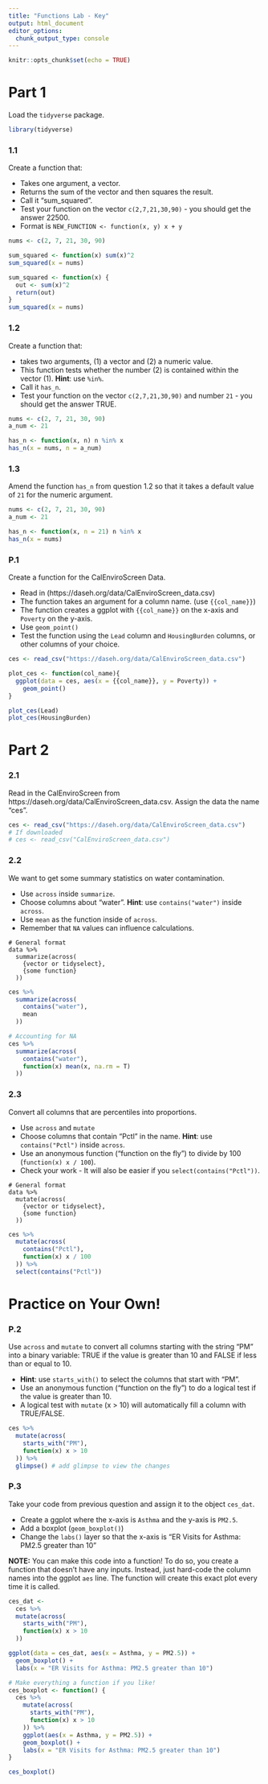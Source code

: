 ```yaml
---
title: "Functions Lab - Key"
output: html_document
editor_options:
  chunk_output_type: console
---
```


```r
knitr::opts_chunk$set(echo = TRUE)
```

# Part 1

Load the `tidyverse` package.

```r
library(tidyverse)
```

### 1.1

Create a function that: 

* Takes one argument, a vector.
* Returns the sum of the vector and then squares the result. 
* Call it "sum_squared". 
* Test your function on the vector `c(2,7,21,30,90)` - you should get the answer 22500.
* Format is `NEW_FUNCTION <- function(x, y) x + y`

```r
nums <- c(2, 7, 21, 30, 90)

sum_squared <- function(x) sum(x)^2
sum_squared(x = nums)

sum_squared <- function(x) {
  out <- sum(x)^2
  return(out)
}
sum_squared(x = nums)
```

### 1.2

Create a function that:

* takes two arguments, (1) a vector and (2) a numeric value. 
* This function tests whether the number (2) is contained within the vector (1). **Hint**: use `%in%`. 
* Call it `has_n`. 
* Test your function on the vector `c(2,7,21,30,90)` and number `21` - you should get the answer TRUE.

```r
nums <- c(2, 7, 21, 30, 90)
a_num <- 21

has_n <- function(x, n) n %in% x
has_n(x = nums, n = a_num)
```

### 1.3

Amend the function `has_n` from question 1.2 so that it takes a default value of `21` for the numeric argument.

```r
nums <- c(2, 7, 21, 30, 90)
a_num <- 21

has_n <- function(x, n = 21) n %in% x
has_n(x = nums)
```

### P.1

Create a function for the CalEnviroScreen Data. 

* Read in (https://daseh.org/data/CalEnviroScreen_data.csv)
* The function takes an argument for a column name. (use `{{col_name}}`)
* The function creates a ggplot with `{{col_name}}` on the x-axis and `Poverty` on the y-axis.
* Use `geom_point()`
* Test the function using the `Lead` column and `HousingBurden` columns, or other columns of your choice.

```r
ces <- read_csv("https://daseh.org/data/CalEnviroScreen_data.csv")

plot_ces <- function(col_name){
  ggplot(data = ces, aes(x = {{col_name}}, y = Poverty)) +
    geom_point()
}

plot_ces(Lead)
plot_ces(HousingBurden)
```


# Part 2

### 2.1

Read in the CalEnviroScreen from https://daseh.org/data/CalEnviroScreen_data.csv. Assign the data the name "ces".

```r
ces <- read_csv("https://daseh.org/data/CalEnviroScreen_data.csv")
# If downloaded
# ces <- read_csv("CalEnviroScreen_data.csv")
```

### 2.2

We want to get some summary statistics on water contamination. 

* Use `across` inside `summarize`.
* Choose columns about "water". **Hint**: use `contains("water")` inside `across`. 
* Use `mean` as the function inside of `across`.
* Remember that `NA` values can influence calculations.

```
# General format
data %>%
  summarize(across(
    {vector or tidyselect},
    {some function}
  ))
```

```r
ces %>%
  summarize(across(
    contains("water"),
    mean
  ))

# Accounting for NA
ces %>%
  summarize(across(
    contains("water"),
    function(x) mean(x, na.rm = T)
  ))
```

### 2.3

Convert all columns that are percentiles into proportions.

* Use `across` and `mutate`
* Choose columns that contain "Pctl" in the name. **Hint**: use `contains("Pctl")` inside `across`.
* Use an anonymous function ("function on the fly") to divide by 100 (`function(x) x / 100`). 
* Check your work - It will also be easier if you `select(contains("Pctl"))`.

```
# General format
data %>%
  mutate(across(
    {vector or tidyselect},
    {some function}
  ))
```

```r
ces %>%
  mutate(across(
    contains("Pctl"),
    function(x) x / 100
  )) %>%
  select(contains("Pctl"))
```


# Practice on Your Own!

### P.2

Use `across` and `mutate` to convert all columns starting with the string "PM" into a binary variable: TRUE if the value is greater than 10 and FALSE if less than or equal to 10. 

* **Hint**: use `starts_with()` to select the columns that start with "PM". 
* Use an anonymous function ("function on the fly") to do a logical test if the value is greater than 10.
* A logical test with `mutate` (x > 10) will automatically fill a column with TRUE/FALSE.

```r
ces %>%
  mutate(across(
    starts_with("PM"),
    function(x) x > 10
  )) %>% 
  glimpse() # add glimpse to view the changes
```

### P.3

Take your code from previous question and assign it to the object `ces_dat`.

- Create a ggplot where the x-axis is `Asthma` and the y-axis is `PM2.5`.
- Add a boxplot (`geom_boxplot()`)
- Change the `labs()` layer so that the x-axis is "ER Visits for Asthma: PM2.5 greater than 10"

**NOTE:** You can make this code into a function! To do so, you create a function that doesn't have any inputs. Instead, just hard-code the column names into the ggplot `aes` line. The function will create this exact plot every time it is called.

```r
ces_dat <-
  ces %>%
  mutate(across(
    starts_with("PM"),
    function(x) x > 10
  ))

ggplot(data = ces_dat, aes(x = Asthma, y = PM2.5)) +
  geom_boxplot() +
  labs(x = "ER Visits for Asthma: PM2.5 greater than 10")

# Make everything a function if you like!
ces_boxplot <- function() {
  ces %>%
    mutate(across(
      starts_with("PM"), 
      function(x) x > 10
    )) %>% 
    ggplot(aes(x = Asthma, y = PM2.5)) +
    geom_boxplot() +
    labs(x = "ER Visits for Asthma: PM2.5 greater than 10")
}

ces_boxplot()
```
